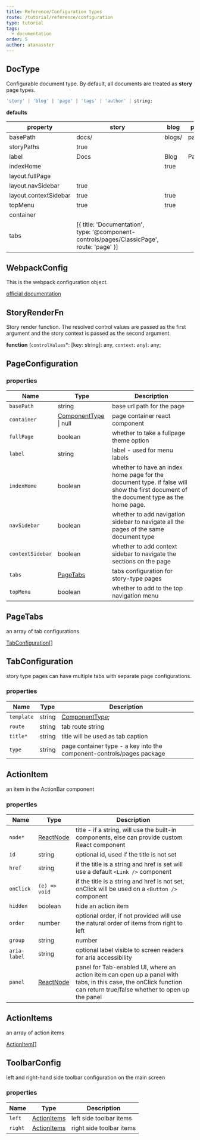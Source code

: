 ```yaml
---
title: Reference/Configuration types
route: /tutorial/reference/configuration
type: tutorial
tags:
  - documentation
order: 5
author: atanasster
---
```


## DocType

Configurable document type. By default, all documents are treated as **story** page types.

```ts
'story' | 'blog' | 'page' | 'tags' | 'author' | string;
```

**defaults**

| property              | story                                                                                      | blog   | page   | tags  | author   |
| --------------------- | ------------------------------------------------------------------------------------------ | ------ | ------ | ----- | -------- |
| basePath              | docs/                                                                                      | blogs/ | pages/ | tags/ | authors/ |
| storyPaths            | true                                                                                       |        |        |       |          |
| label                 | Docs                                                                                       | Blog   | Page   | Tags  | Authors  |
| indexHome             |                                                                                            | true   |        |       |          |
| layout.fullPage       |                                                                                            |        |        |       |          |
| layout.navSidebar     | true                                                                                       |        |        |       |          |
| layout.contextSidebar | true                                                                                       | true   |        |       |          |
| topMenu               | true                                                                                       | true   |        |       |          |
| container             |                                                                                            |        |        |       |          |
| tabs                  | [{ title: 'Documentation', type: '@component-controls/pages/ClassicPage', route: 'page' }] |        |        |       |          |

## WebpackConfig

This is the webpack configuration object.

[official documentation](https://webpack.js.org/configuration/)

## StoryRenderFn

Story render function. The resolved control values are passed as the first argument and the story context is passed as the second argument.

**function** (`controlValues`\*: \[key: string]: any, `context`: any): any;

## PageConfiguration

### properties

| Name             | Type                                                             | Description                                                                                                                            |
| ---------------- | ---------------------------------------------------------------- | -------------------------------------------------------------------------------------------------------------------------------------- |
| `basePath`       | string                                                           | base url path for the page                                                                                                             |
| `container`      | [ComponentType](https://reactjs.org/docs/react-api.html) \| null | page container react component                                                                                                         |
| `fullPage`       | boolean                                                          | whether to take a fullpage theme option                                                                                                |
| `label`          | string                                                           | label - used for menu labels                                                                                                           |
| `indexHome`      | boolean                                                          | whether to have an index home page for the document type. if false will show the first document of the document type as the home page. |
| `navSidebar`     | boolean                                                          | whether to add navigation sidebar to navigate all the pages of the same document type                                                  |
| `contextSidebar` | boolean                                                          | whether to add context sidebar to navigate the sections on the page                                                                    |
| `tabs`           | [PageTabs](#pagetabs)                                            | tabs configuration for story-type pages                                                                                                |
| `topMenu`        | boolean                                                          | whether to add to the top navigation menu                                                                                              |

## PageTabs

an array of tab configurations

[TabConfiguration[]](#tabconfiguration)

## TabConfiguration

story type pages can have multiple tabs with separate page configurations.

### properties

| Name       | Type   | Description                                                           |
| ---------- | ------ | --------------------------------------------------------------------- |
| `template` | string | [ComponentType](https://reactjs.org/docs/react-api.html);             | template - a react component or a module name that is exporting one |
| `route`    | string | tab route string                                                      |
| `title*`   | string | title will be used as tab caption                                     |
| `type`     | string | page container type - a key into the component-controls/pages package |

## ActionItem

an item in the ActionBar component

### properties

| Name         | Type                                                 | Description                                                                                                                                                         |
| ------------ | ---------------------------------------------------- | ------------------------------------------------------------------------------------------------------------------------------------------------------------------- |
| `node*`      | [ReactNode](https://reactjs.org/docs/react-api.html) | title - if a string, will use the built-in components, else can provide custom React component                                                                      |
| `id`         | string                                               | optional id, used if the title is not set                                                                                                                           |
| `href`       | string                                               | if the title is a string and href is set will use a default `<Link />` component                                                                                    |
| `onClick`    | `(e) => void`                                        | if the title is a string and href is not set, onClick will be used on a `<Button />` component                                                                      |
| `hidden`     | boolean                                              | hide an action item                                                                                                                                                 |
| `order`      | number                                               | optional order, if not provided will use the natural order of items from right to left                                                                              |
| `group`      | string                                               | number                                                                                                                                                              | optional group. ActionItems in the same group will not be separated by horizontal margin |
| `aria-label` | string                                               | optional label visible to screen readers for aria accessibility                                                                                                     |
| `panel`      | [ReactNode](https://reactjs.org/docs/react-api.html) | panel for Tab-enabled UI, where an action item can open up a panel with tabs, in this case, the onClick function can return true/false whether to open up the panel |

## ActionItems

an array of action items

[ActionItem[]](#actionitem)

## ToolbarConfig

left and right-hand side toolbar configuration on the main screen

### properties

| Name    | Type                        | Description              |
| ------- | --------------------------- | ------------------------ |
| `left`  | [ActionItems](#actionitems) | left side toolbar items  |
| `right` | [ActionItems](#actionitems) | right side toolbar items |
